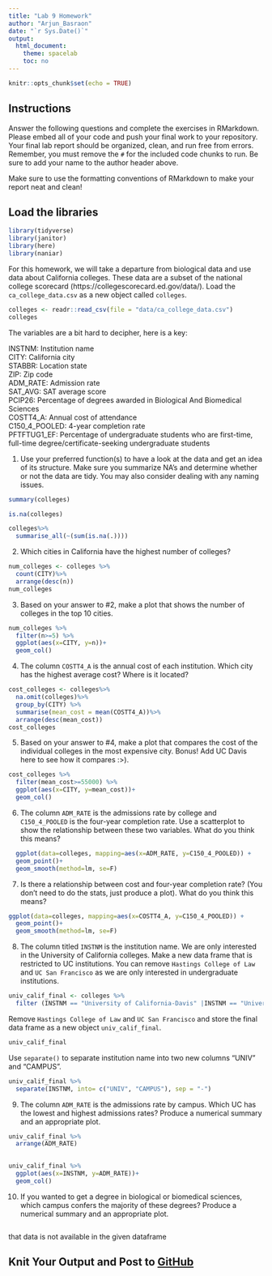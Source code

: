 ```yaml
---
title: "Lab 9 Homework"
author: "Arjun_Basraon"
date: "`r Sys.Date()`"
output:
  html_document:
    theme: spacelab
    toc: no
---
```


```r
knitr::opts_chunk$set(echo = TRUE)
```

## Instructions
Answer the following questions and complete the exercises in RMarkdown. Please embed all of your code and push your final work to your repository. Your final lab report should be organized, clean, and run free from errors. Remember, you must remove the `#` for the included code chunks to run. Be sure to add your name to the author header above.  

Make sure to use the formatting conventions of RMarkdown to make your report neat and clean!  


## Load the libraries
```r
library(tidyverse)
library(janitor)
library(here)
library(naniar)
``` 

For this homework, we will take a departure from biological data and use data about California colleges. These data are a subset of the national college scorecard (https://collegescorecard.ed.gov/data/). Load the `ca_college_data.csv` as a new object called `colleges`.
```r
colleges <- readr::read_csv(file = "data/ca_college_data.csv")
colleges
```

The variables are a bit hard to decipher, here is a key:  

INSTNM: Institution name  
CITY: California city  
STABBR: Location state  
ZIP: Zip code  
ADM_RATE: Admission rate  
SAT_AVG: SAT average score  
PCIP26: Percentage of degrees awarded in Biological And Biomedical Sciences  
COSTT4_A: Annual cost of attendance  
C150_4_POOLED: 4-year completion rate  
PFTFTUG1_EF: Percentage of undergraduate students who are first-time, full-time degree/certificate-seeking undergraduate students  

1. Use your preferred function(s) to have a look at the data and get an idea of its structure. Make sure you summarize NA's and determine whether or not the data are tidy. You may also consider dealing with any naming issues.
```r
summary(colleges)
```


```r
is.na(colleges)
```

```r
colleges%>% 
  summarise_all(~(sum(is.na(.))))
```

2. Which cities in California have the highest number of colleges?
```r
num_colleges <- colleges %>%
  count(CITY)%>%
  arrange(desc(n))
num_colleges
```

3. Based on your answer to #2, make a plot that shows the number of colleges in the top 10 cities.
```r
num_colleges %>% 
  filter(n>=5) %>%
  ggplot(aes(x=CITY, y=n))+
  geom_col()
```

4. The column `COSTT4_A` is the annual cost of each institution. Which city has the highest average cost? Where is it located?
```r
cost_colleges <- colleges%>%
  na.omit(colleges)%>%
  group_by(CITY) %>%
  summarise(mean_cost = mean(COSTT4_A))%>%
  arrange(desc(mean_cost))
cost_colleges
```

5. Based on your answer to #4, make a plot that compares the cost of the individual colleges in the most expensive city. Bonus! Add UC Davis here to see how it compares :>).
```r
cost_colleges %>%
  filter(mean_cost>=55000) %>%
  ggplot(aes(x=CITY, y=mean_cost))+
  geom_col()
```

6. The column `ADM_RATE` is the admissions rate by college and `C150_4_POOLED` is the four-year completion rate. Use a scatterplot to show the relationship between these two variables. What do you think this means?
```r
  ggplot(data=colleges, mapping=aes(x=ADM_RATE, y=C150_4_POOLED)) +
  geom_point()+
  geom_smooth(method=lm, se=F)
```

7. Is there a relationship between cost and four-year completion rate? (You don't need to do the stats, just produce a plot). What do you think this means?
```r
ggplot(data=colleges, mapping=aes(x=COSTT4_A, y=C150_4_POOLED)) +
  geom_point()+
  geom_smooth(method=lm, se=F)
```

8. The column titled `INSTNM` is the institution name. We are only interested in the University of California colleges. Make a new data frame that is restricted to UC institutions. You can remove `Hastings College of Law` and `UC San Francisco` as we are only interested in undergraduate institutions.
```r
univ_calif_final <- colleges %>% 
  filter (INSTNM == "University of California-Davis" |INSTNM == "University of California-Irvine" |INSTNM == "University of California-Berkley" |INSTNM == "University of California-San Diego" |INSTNM == "University of California-Riverside" |INSTNM == "University of California-Los Angeles" |INSTNM == "University of California-Santa Cruz" |INSTNM == "University of California-Santa Barbara")
```

Remove `Hastings College of Law` and `UC San Francisco` and store the final data frame as a new object `univ_calif_final`.
```r
univ_calif_final
```

Use `separate()` to separate institution name into two new columns "UNIV" and "CAMPUS".
```r
univ_calif_final %>% 
  separate(INSTNM, into= c("UNIV", "CAMPUS"), sep = "-")
```

9. The column `ADM_RATE` is the admissions rate by campus. Which UC has the lowest and highest admissions rates? Produce a numerical summary and an appropriate plot.
```r
univ_calif_final %>%
  arrange(ADM_RATE)
  
```



```r
univ_calif_final %>%
  ggplot(aes(x=INSTNM, y=ADM_RATE))+
  geom_col()
```

10. If you wanted to get a degree in biological or biomedical sciences, which campus confers the majority of these degrees? Produce a numerical summary and an appropriate plot.

```r

```

that data is not available in the given dataframe


## Knit Your Output and Post to [GitHub](https://github.com/FRS417-DataScienceBiologists)